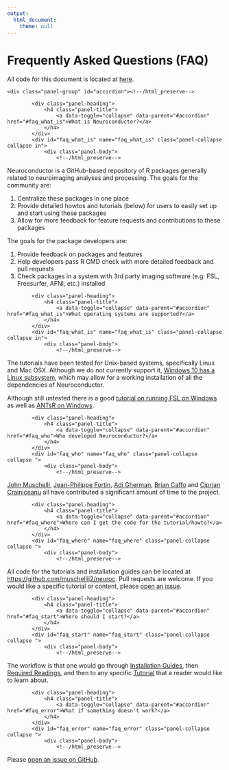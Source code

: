 ```yaml
---
output:
  html_document:
    theme: null
---
```

# Frequently Asked Questions (FAQ)


All code for this document is located at [here](https://raw.githubusercontent.com/muschellij2/neuroc/master/faq/index.R).




<!--html_preserve--><div class="bs-example">
    <div class="panel-group" id="accordion"><!--/html_preserve-->

<!--html_preserve--><div class="panel panel-default">
            <div class="panel-heading">
                <h4 class="panel-title">
                    <a data-toggle="collapse" data-parent="#accordion" href="#faq_what_is">What is Neuroconductor?</a>
                </h4>
            </div>
            <div id="faq_what_is" name="faq_what_is" class="panel-collapse collapse in">
                <div class="panel-body">
                    <!--/html_preserve-->

<!-- ## What is Neuroconductor? -->

Neuroconductor is a GitHub-based repository of R packages generally related to neuroimaging analyses and processing.  The goals for the community are:

1.  Centralize these packages in one place
2.  Provide detailed howtos and tutorials (below) for users to easily set up and start using these packages
3.  Allow for more feedback for feature requests and contributions to these packages

The goals for the package developers are:

1. Provide feedback on packages and features
2. Help developers pass R CMD check with more detailed feedback and pull requests
3. Check packages in a system with 3rd party imaging software (e.g. FSL, Freesurfer, AFNI, etc.) installed

<!--html_preserve--></div> </div> </div><!--/html_preserve-->

<!--html_preserve--><div class="panel panel-default">
            <div class="panel-heading">
                <h4 class="panel-title">
                    <a data-toggle="collapse" data-parent="#accordion" href="#faq_what_is">What operating systems are supported?</a>
                </h4>
            </div>
            <div id="faq_what_is" name="faq_what_is" class="panel-collapse collapse in">
                <div class="panel-body">
                    <!--/html_preserve-->

The tutorials have been tested for Unix-based systems, specifically Linux and Mac OSX.  Although we do not currently support it, [Windows 10 has a Linux subsystem ](https://msdn.microsoft.com/en-us/commandline/wsl/install_guide), which may allow for a working installation of all the dependencies of Neuroconductor. 

Although still untested there is a good [tutorial on running FSL on Windows](http://www.nemotos.net/?p=1481) as well as [ANTsR on Windows](https://github.com/stnava/ANTsR/wiki/Installing-ANTsR-in-Windows-10-(along-with-FSL,-Rstudio,-Freesurfer,-etc)).  

<!--html_preserve--></div> </div> </div><!--/html_preserve-->


<!--html_preserve--><div class="panel panel-default">
            <div class="panel-heading">
                <h4 class="panel-title">
                    <a data-toggle="collapse" data-parent="#accordion" href="#faq_who">Who developed Neuroconductor?</a>
                </h4>
            </div>
            <div id="faq_who" name="faq_who" class="panel-collapse collapse ">
                <div class="panel-body">
                    <!--/html_preserve-->

<!-- ## Who developed Neuroconductor? -->

[John Muschelli](http://johnmuschelli.com/), [Jean-Philippe Fortin](https://jfortinbiostats.com/), [Adi Gherman](http://www.jhsph.edu/faculty/directory/profile/3326/adrian-gherman), [Brian Caffo](http://www.bcaffo.com/) and [Ciprian Crainiceanu](http://www.biostat.jhsph.edu/~ccrainic/) all have contributed a significant amount of time to the project.

<!--html_preserve--></div> </div> </div><!--/html_preserve-->

<!--html_preserve--><div class="panel panel-default">
            <div class="panel-heading">
                <h4 class="panel-title">
                    <a data-toggle="collapse" data-parent="#accordion" href="#faq_where">Where can I get the code for the tutorial/howto?</a>
                </h4>
            </div>
            <div id="faq_where" name="faq_where" class="panel-collapse collapse ">
                <div class="panel-body">
                    <!--/html_preserve-->

<!-- ## Where can I get the code for the tutorial/howto? -->

All code for the tutorials and installation guides can be located at [https://github.com/muschellij2/neuroc](https://github.com/muschellij2/neuroc).  Pull requests are welcome.   If you would like a specific tutorial or content, please [open an issue](https://github.com/muschellij2/neuroc/issues).  

<!--html_preserve--></div> </div> </div><!--/html_preserve-->


<!--html_preserve--><div class="panel panel-default">
            <div class="panel-heading">
                <h4 class="panel-title">
                    <a data-toggle="collapse" data-parent="#accordion" href="#faq_start">Where should I start?</a>
                </h4>
            </div>
            <div id="faq_start" name="faq_start" class="panel-collapse collapse ">
                <div class="panel-body">
                    <!--/html_preserve-->

<!-- ## Where should I start? -->

The workflow is that one would go through [Installation Guides](neuroc-help), then [Required Readings](neuroc-help), and then to any specific [Tutorial](neuroc-help) that a reader would like to learn about. 
<!--html_preserve--></div> </div> </div><!--/html_preserve-->


<!--html_preserve--><div class="panel panel-default">
            <div class="panel-heading">
                <h4 class="panel-title">
                    <a data-toggle="collapse" data-parent="#accordion" href="#faq_error">What if something doesn't work?</a>
                </h4>
            </div>
            <div id="faq_error" name="faq_error" class="panel-collapse collapse ">
                <div class="panel-body">
                    <!--/html_preserve-->

<!-- ## What if something doesn't work? -->

Please [open an issue on GitHub](https://github.com/muschellij2/neuroc/issues).  

<!--html_preserve--></div> </div> </div><!--/html_preserve-->

<!--html_preserve--></div> </div><!--/html_preserve-->
